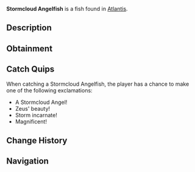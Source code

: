 {{FishInfobox
|image          = Stormcloud Angelfish.png
|rarity         = Rare
|sea            = First Sea
|location       = [[Atlantis]]
|sublocation    = 
|sources        = Fishing Rod
|radar_location = 
|xp             = 231
|weather        = Rain
|time           = 
|season         = 
|bait           = Shrimp
|base_weight    = 120
|base_value     = 310
|weight_range   = 60
|base_chance    = 25
|base_resil     = 30
}}
'''Stormcloud Angelfish''' is a {{Rarity|Rare}} fish found in [[Atlantis]].

== Description ==
{{Description|A majestic fish whose fins ripple like storm clouds. They can generate powerful electrical fields that mirror Zeus' lightning.|Bestiary Entry}}

== Obtainment ==
{{Description|Found in deeper parts of Zeus Pool during storms.|Bestiary Hint}}
{{Fish Availability|
Atlantis/Zeus's Rod Room
|top_rods      = 
Leviathan's Fang Rod\194053.73\178864.75;
Krampus's Rod\173939.24\177452.18;
Trident Rod\166073.54\167513.45;
Magma Rod\165107.34\168441.91;
Free Spirit Rod\163987.7\165409.52;
Plastic Rod\150016.76\153061.24;
Fast Rod\114788.88\175819.54;
Buddy Bond Rod\111439.29\143387.37;
Fischer's Rod\100451.41\153863.04;
Ethereal Prism Rod\138791.21\104437.39;
Astralhook Rod\138612.83\103997.16;
No-Life Rod\136617.87\118449.33;
Seraphic Rod\135671.92\104996.46;
Challenger's Rod\129566.27\103882.07;
Rod Of The Forgotten Fang\126960.28\102588.55;
Blazebringer Rod\118940.67\101005.82;
Rod Of The Depths\114475.41\93237.62;
Zeus Rod\112011.93\95271.42;
Rod Of The Exalted One\111351.09\95777.71;
Verdant Shear Rod\110369.27\95693.84;
Depthseeker Rod\101233.46\89010.22;
Avalanche Rod\91149.32\80385.89;
Volcanic Rod\87281.8\75327.98;
Steady Rod\32475.45\30175.63
|recommended   = Trident Rod
}}

== Catch Quips ==
When catching a Stormcloud Angelfish, the player has a chance to make one of the following exclamations:
* A Stormcloud Angel!
* Zeus' beauty!
* Storm incarnate!
* Magnificent!

== Change History ==
{{Change History|{{subst:Current Version}}}}

== Navigation ==
{{Fish Navbox|Atlantis}}